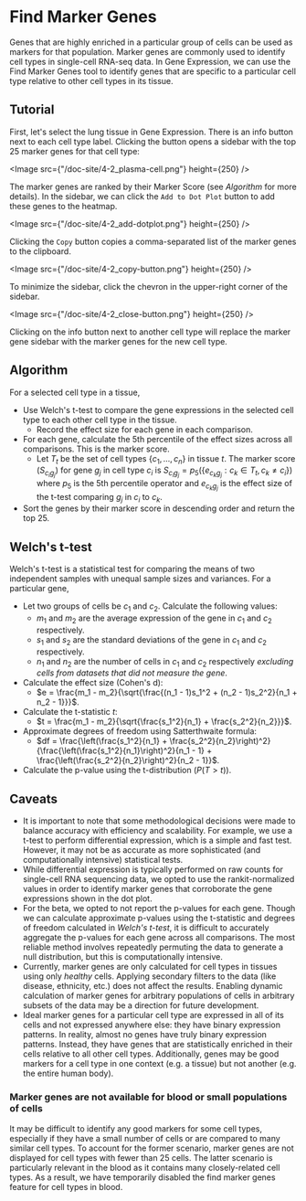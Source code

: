 # Find Marker Genes

Genes that are highly enriched in a particular group of cells can be used as markers for that population. Marker genes are commonly used to identify cell types in single-cell RNA-seq data. In Gene Expression, we can use the Find Marker Genes tool to identify genes that are specific to a particular cell type relative to other cell types in its tissue.

## Tutorial

First, let's select the lung tissue in Gene Expression. There is an info button next to each cell type label. Clicking the button opens a sidebar with the top 25 marker genes for that cell type:

<Image src={"/doc-site/4-2_plasma-cell.png"} height={250} />

The marker genes are ranked by their Marker Score (see _Algorithm_ for more details). In the sidebar, we can click the `Add to Dot Plot` button to add these genes to the heatmap.

<Image src={"/doc-site/4-2_add-dotplot.png"} height={250} />

Clicking the `Copy` button copies a comma-separated list of the marker genes to the clipboard.

<Image src={"/doc-site/4-2_copy-button.png"} height={250} />

To minimize the sidebar, click the chevron in the upper-right corner of the sidebar.

<Image src={"/doc-site/4-2_close-button.png"} height={250} />

Clicking on the info button next to another cell type will replace the marker gene sidebar with the marker genes for the new cell type.

## Algorithm

For a selected cell type in a tissue,

- Use Welch's t-test to compare the gene expressions in the selected cell type to each other cell type in the tissue.
  - Record the effect size for each gene in each comparison.
- For each gene, calculate the 5th percentile of the effect sizes across all comparisons. This is the marker score.
  - Let $T_t$ be the set of cell types $\{c_1,\ldots,c_n\}$ in tissue $t$. The marker score ($S_{c_ig_j}$) for gene $g_j$ in cell type $c_i$ is $S_{c_ig_j}=p_5(\{e_{c_kg_j} : c_k \in T_t, c_k \neq c_i\})$ where $p_5$ is the 5th percentile operator and $e_{c_kg_j}$ is the effect size of the t-test comparing $g_j$ in $c_i$ to $c_k$.
- Sort the genes by their marker score in descending order and return the top 25.

## Welch's t-test

Welch's t-test is a statistical test for comparing the means of two independent samples with unequal sample sizes and variances. For a particular gene,

- Let two groups of cells be $c_1$ and $c_2$. Calculate the following values:
  - $m_1$ and $m_2$ are the average expression of the gene in $c_1$ and $c_2$ respectively.
  - $s_1$ and $s_2$ are the standard deviations of the gene in $c_1$ and $c_2$ respectively.
  - $n_1$ and $n_2$ are the number of cells in $c_1$ and $c_2$ respectively _excluding cells from datasets that did not measure the gene_.
- Calculate the effect size (Cohen's d):
  - $e = \frac{m_1 - m_2}{\sqrt{\frac{(n_1 - 1)s_1^2 + (n_2 - 1)s_2^2}{n_1 + n_2 - 1}}}$.
- Calculate the t-statistic $t$:
  - $t = \frac{m_1 - m_2}{\sqrt{\frac{s_1^2}{n_1} + \frac{s_2^2}{n_2}}}$.
- Approximate degrees of freedom using Satterthwaite formula:
  - $df = \frac{\left(\frac{s_1^2}{n_1} + \frac{s_2^2}{n_2}\right)^2}{\frac{\left(\frac{s_1^2}{n_1}\right)^2}{n_1 - 1} + \frac{\left(\frac{s_2^2}{n_2}\right)^2}{n_2 - 1}}$.
- Calculate the p-value using the t-distribution ($P(T >t)$).

## Caveats

- It is important to note that some methodological decisions were made to balance accuracy with efficiency and scalability. For example, we use a t-test to perform differential expression, which is a simple and fast test. However, it may not be as accurate as more sophisticated (and computationally intensive) statistical tests.
- While differential expression is typically performed on raw counts for single-cell RNA sequencing data, we opted to use the <NextLink href="04__Analyze%20Public%20Data/4_2__Gene%20Expression%20Documentation/4_2_3__Gene%20Expression%20Data%20Processing">rankit-normalized</NextLink> values in order to identify marker genes that corroborate the gene expressions shown in the dot plot.
- For the beta, we opted to not report the p-values for each gene. Though we can calculate approximate p-values using the t-statistic and degrees of freedom calculated in _Welch's t-test_, it is difficult to accurately aggregate the p-values for each gene across all comparisons. The most reliable method involves repeatedly permuting the data to generate a null distribution, but this is computationally intensive.
- Currently, marker genes are only calculated for cell types in tissues using only _healthy_ cells. Applying secondary filters to the data (like disease, ethnicity, etc.) does not affect the results. Enabling dynamic calculation of marker genes for arbitrary populations of cells in arbitrary subsets of the data may be a direction for future development.
- Ideal marker genes for a particular cell type are expressed in all of its cells and not expressed anywhere else: they have binary expression patterns. In reality, almost no genes have truly binary expression patterns. Instead, they have genes that are statistically enriched in their cells relative to all other cell types. Additionally, genes may be good markers for a cell type in one context (e.g. a tissue) but not another (e.g. the entire human body).

### Marker genes are not available for blood or small populations of cells

It may be difficult to identify any good markers for some cell types, especially if they have a small number of cells or are compared to many similar cell types. To account for the former scenario, marker genes are not displayed for cell types with fewer than 25 cells. The latter scenario is particularly relevant in the blood as it contains many closely-related cell types. As a result, we have temporarily disabled the find marker genes feature for cell types in blood.

